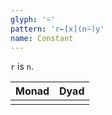 ```yaml
---
glyph: '⍨'
pattern: 'r←[x](n⍨)y'
name: Constant
---
```


`r` is `n`.

|Monad|Dyad|
|:----|:---|
|<combinator key="constant_1" name="Constant (monad)" />|<combinator key="constant_2" name="Constant (dyad)" />|